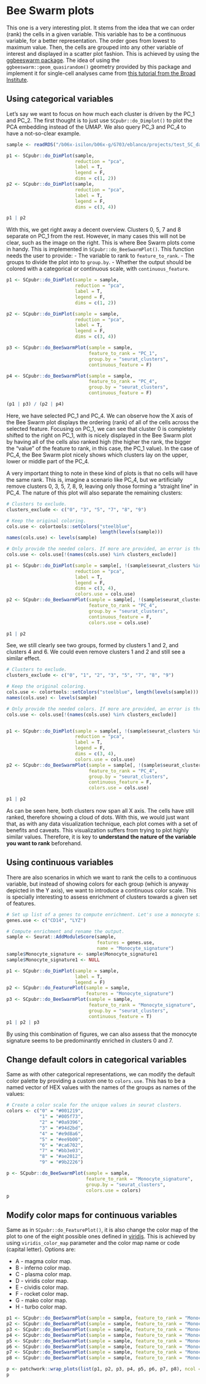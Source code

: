 # Bee Swarm plots

This one is a very interesting plot. It stems from the idea that we can order (rank) the cells in a given variable. This variable has to be a continuous variable, for a better representation. The order goes from lowest to maximum value. Then, the cells are grouped into any other variable of interest and displayed in a scatter plot fashion. This is achieved by using the [ggbeeswarm package](https://github.com/eclarke/ggbeeswarm). The idea of using the `ggbeeswarm::geom_quasirandom()` geometry provided by this package and implement it for single-cell analyses came from [this tutorial from the Broad Institute](https://broadinstitute.github.io/2019_scWorkshop/functional-pseudotime-analysis.html#diffusion-map-pseudotime).

## Using categorical variables
Let's say we want to focus on how much each cluster is driven by the PC_1 and PC_2. The first thought is to just use `SCpubr::do_Dimplot()` to plot the PCA embedding instead of the UMAP. We also query PC_3 and PC_4 to have a not-so-clear example.

```r
sample <- readRDS("/b06x-isilon/b06x-g/G703/eblanco/projects/test_SC_datasets/sc_dataset.rds")
```

```r
p1 <- SCpubr::do_DimPlot(sample, 
                         reduction = "pca", 
                         label = T, 
                         legend = F, 
                         dims = c(1, 2)) 
p2 <- SCpubr::do_DimPlot(sample, 
                         reduction = "pca", 
                         label = T, 
                         legend = F, 
                         dims = c(3, 4)) 

p1 | p2
```

With this, we get right away a decent overview. Clusters 0, 5, 7 and 8 separate on PC_1 from the rest. However, in many cases this will not be clear, such as the image on the right. This is where Bee Swarm plots come in handy. This is implemented in `SCpubr::do_BeeSwarmPlot()`. This function needs the user to provide:
- The variable to rank to `feature_to_rank`.
- The groups to divide the plot into to `group.by`.
- Whether the output should be colored with a categorical or continuous scale, with `continuous_feature`.

```r
p1 <- SCpubr::do_DimPlot(sample = sample, 
                         reduction = "pca", 
                         label = T, 
                         legend = F, 
                         dims = c(1, 2))

p2 <- SCpubr::do_DimPlot(sample = sample, 
                         reduction = "pca", 
                         label = T, 
                         legend = F, 
                         dims = c(3, 4)) 

p3 <- SCpubr::do_BeeSwarmPlot(sample = sample, 
                              feature_to_rank = "PC_1", 
                              group.by = "seurat_clusters", 
                              continuous_feature = F)

p4 <- SCpubr::do_BeeSwarmPlot(sample = sample, 
                              feature_to_rank = "PC_4", 
                              group.by = "seurat_clusters", 
                              continuous_feature = F)

(p1 | p3) / (p2 | p4)
```

Here, we have selected PC_1 and PC_4. We can observe how the X axis of the Bee Swarm plot displays the ordering (rank) of all of the cells across the selected feature. Focusing on PC_1, we can see that cluster 0 is completely shifted to the right on PC_1, with is nicely displayed in the Bee Swarm plot by having all of the cells also ranked high (the higher the rank, the bigger the "value" of the feature to rank, in this case, the PC_1 value). In the case of PC_4, the Bee Swarm plot nicely shows which clusters lay on the upper, lower or middle part of the PC_4.

A very important thing to note in these kind of plots is that no cells will have the same rank. This is, imagine a scenario like PC_4, but we artificially remove clusters 0, 3, 5, 7, 8, 9, leaving only those forming a "straight line" in PC_4. The nature of this plot will also separate the remaining clusters:

```r
# Clusters to exclude.
clusters_exclude <- c("0", "3", "5", "7", "8", "9")

# Keep the original coloring.
cols.use <- colortools::setColors("steelblue", 
                                  length(levels(sample)))
names(cols.use) <- levels(sample)

# Only provide the needed colors. If more are provided, an error is thrown.
cols.use <- cols.use[!(names(cols.use) %in% clusters_exclude)]

p1 <- SCpubr::do_DimPlot(sample = sample[, !(sample$seurat_clusters %in% clusters_exclude)], 
                         reduction = "pca", 
                         label = T, 
                         legend = F, 
                         dims = c(3, 4), 
                         colors.use = cols.use) 
p2 <- SCpubr::do_BeeSwarmPlot(sample = sample[, !(sample$seurat_clusters %in% clusters_exclude)], 
                              feature_to_rank = "PC_4", 
                              group.by = "seurat_clusters", 
                              continuous_feature = F, 
                              colors.use = cols.use)

p1 | p2
```


See, we still clearly see two groups, formed by clusters 1 and 2, and clusters 4 and 6. We could even remove clusters 1 and 2 and still see a similar effect.

```r
# Clusters to exclude.
clusters_exclude <- c("0", "1", "2", "3", "5", "7", "8", "9")

# Keep the original coloring.
cols.use <- colortools::setColors("steelblue", length(levels(sample)))
names(cols.use) <- levels(sample)

# Only provide the needed colors. If more are provided, an error is thrown.
cols.use <- cols.use[!(names(cols.use) %in% clusters_exclude)]


p1 <- SCpubr::do_DimPlot(sample = sample[, !(sample$seurat_clusters %in% clusters_exclude)], 
                         reduction = "pca", 
                         label = T, 
                         legend = F, 
                         dims = c(3, 4), 
                         colors.use = cols.use) 
p2 <- SCpubr::do_BeeSwarmPlot(sample = sample[, !(sample$seurat_clusters %in% clusters_exclude)], 
                              feature_to_rank = "PC_4", 
                              group.by = "seurat_clusters", 
                              continuous_feature = F, 
                              colors.use = cols.use)

p1 | p2
```


As can be seen here, both clusters now span all X axis. The cells have still ranked, therefore showing a cloud of dots. With this, we would just want that, as with any data visualization technique, each plot comes with a set of benefits and caveats. This visualization suffers from trying to plot highly similar values. Therefore, it is key to **understand the nature of the variable you want to rank** beforehand. 

## Using continuous variables

There are also scenarios in which we want to rank the cells to a continuous variable, but instead of showing colors for each group (which is anyway depicted in the Y axis), we want to introduce a continuous color scale. This is specially interesting to assess enrichment of clusters towards a given set of features. 


```r
# Set up list of a genes to compute enrichment. Let's use a monocyte signature.
genes.use <- c("CD14", "LYZ")

# Compute enrichment and rename the output.
sample <- Seurat::AddModuleScore(sample, 
                                 features = genes.use, 
                                 name = "Monocyte_signature")
sample$Monocyte_signature <- sample$Monocyte_signature1
sample$Monocyte_signature1 <- NULL

p1 <- SCpubr::do_DimPlot(sample = sample, 
                         label = T, 
                         legend = F)
p2 <- SCpubr::do_FeaturePlot(sample = sample, 
                             features = "Monocyte_signature") 
p3 <- SCpubr::do_BeeSwarmPlot(sample = sample, 
                              feature_to_rank = "Monocyte_signature", 
                              group.by = "seurat_clusters", 
                              continuous_feature = T)
p1 | p2 | p3
```

By using this combination of figures, we can also assess that the monocyte signature seems to be predominantly enriched in clusters 0 and 7.

## Change default colors in categorical variables
Same as with other categorical representations, we can modify the default color palette by providing a custom one to `colors.use`. This has to be a named vector of HEX values with the names of the groups as names of the values:

```r
# Create a color scale for the unique values in seurat clusters.
colors <- c("0" = "#001219",
            "1" = "#005f73",
            "2" = "#0a9396",
            "3" = "#94d2bd",
            "4" = "#e9d8a6",
            "5" = "#ee9b00",
            "6" = "#ca6702",
            "7" = "#bb3e03",
            "8" = "#ae2012",
            "9" = "#9b2226")

p <- SCpubr::do_BeeSwarmPlot(sample = sample, 
                             feature_to_rank = "Monocyte_signature", 
                             group.by = "seurat_clusters",
                             colors.use = colors)
p
```

## Modify color maps for continuous variables
Same as in `SCpubr::do_FeaturePlot()`, it is also change the color map of the plot to one of the eight possible ones defined in [viridis](https://cran.r-project.org/web/packages/viridis/vignettes/intro-to-viridis.html). This is achieved by using `viridis_color_map` parameter and the color map name or code (capital letter). Options are:

- A - magma color map.
- B - inferno color map.
- C - plasma color map.
- D - viridis color map.
- E - cividis color map.
- F - rocket color map.
- G - mako color map.
- H - turbo  color map.

```r
p1 <- SCpubr::do_BeeSwarmPlot(sample = sample, feature_to_rank = "Monocyte_signature", group.by = "seurat_clusters", continuous_feature = TRUE, fontsize = 10, viridis_color_map = "A", plot.title = "Magma")
p2 <- SCpubr::do_BeeSwarmPlot(sample = sample, feature_to_rank = "Monocyte_signature", group.by = "seurat_clusters", continuous_feature = TRUE, fontsize = 10, viridis_color_map = "B", plot.title = "Inferno")
p3 <- SCpubr::do_BeeSwarmPlot(sample = sample, feature_to_rank = "Monocyte_signature", group.by = "seurat_clusters", continuous_feature = TRUE, fontsize = 10, viridis_color_map = "C", plot.title = "Plasma")
p4 <- SCpubr::do_BeeSwarmPlot(sample = sample, feature_to_rank = "Monocyte_signature", group.by = "seurat_clusters", continuous_feature = TRUE, fontsize = 10, viridis_color_map = "D", plot.title = "Viridis")
p5 <- SCpubr::do_BeeSwarmPlot(sample = sample, feature_to_rank = "Monocyte_signature", group.by = "seurat_clusters", continuous_feature = TRUE, fontsize = 10, viridis_color_map = "E", plot.title = "Cividis")
p6 <- SCpubr::do_BeeSwarmPlot(sample = sample, feature_to_rank = "Monocyte_signature", group.by = "seurat_clusters", continuous_feature = TRUE, fontsize = 10, viridis_color_map = "F", plot.title = "Rocket")
p7 <- SCpubr::do_BeeSwarmPlot(sample = sample, feature_to_rank = "Monocyte_signature", group.by = "seurat_clusters", continuous_feature = TRUE, fontsize = 10, viridis_color_map = "G", plot.title = "Mako")
p8 <- SCpubr::do_BeeSwarmPlot(sample = sample, feature_to_rank = "Monocyte_signature", group.by = "seurat_clusters", continuous_feature = TRUE, fontsize = 10, viridis_color_map = "H", plot.title = "Turbo")

p <- patchwork::wrap_plots(list(p1, p2, p3, p4, p5, p6, p7, p8), ncol = 2, byrow = TRUE)
p
```

